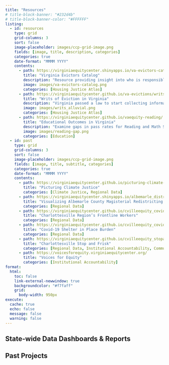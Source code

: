 ```yaml
---
title: "Resources"
# title-block-banner: "#232d4b"
# title-block-banner-color: "#FFFFFF"
listing: 
  - id: resources
    type: grid
    grid-columns: 3
    sort: false
    image-placeholder: images/ccp-grid-image.png
    fields: [image, title, description, categories]
    categories: true
    date-format: "MMMM YYYY"
    contents:
      - path: https://virginiaequitycenter.shinyapps.io/va-evictors-catalog/
        title: "Virginia Evictors Catalog"
        description: "Resource providing insight into who is responsible for the highest number of court-based evictions across Virginia."
        image: images/va-evictors-catalog.png
        categories: [Housing Justice Atlas]
      - path: https://virginiaequitycenter.github.io/va-evictions/writs/writs_of_eviction.html
        title: "Writs of Eviction in Virginia"
        description: "Virginia passed a law to start collecting information on sheriff-executed writs of eviction. How does this data inform our understanding of eviction?"
        image: images/writs_alluvial.png
        categories: [Housing Justice Atlas]
      - path: https://virginiaequitycenter.github.io/vaequity-reading/
        title: "Educational Outcomes in Virginia"
        description: "Examine gaps in pass rates for Reading and Math SOL tests for VA school divisions."
        image: images/reading-gap.png
        categories: [Education]
  - id: past
    type: grid
    grid-columns: 3
    sort: false
    image-placeholder: images/ccp-grid-image.png
    fields: [image, title, subtitle, categories]
    categories: true
    date-format: "MMMM YYYY"
    contents:
      - path: https://virginiaequitycenter.github.io/picturing-climate-stories/
        title: "Picturing Climate Justice"
        categories: [Climate Justice, Regional Data]
      - path: https://virginiaequitycenter.shinyapps.io/albemarle_districts/
        title: "Visualizing Albemarle County Magisterial Redistricting with an Equity Lens"
        categories: [Regional Data]
      - path: https://virginiaequitycenter.github.io/cvilleequity_covid/frontline/
        title: "Charlottesville Region’s Frontline Workers"
        categories: [Regional Data]
      - path: https://virginiaequitycenter.github.io/cvilleequity_covid/SIP/
        title: "Covid-19 Shelter in Place Burden"
        categories: [Regional Data]
      - path: https://virginiaequitycenter.github.io/cvilleequity_stopandfrisk/
        title: "Charlottesville Stop and Frisk"
        categories: [Regional Data, Institutional Accountability, Community Safety]
      - path: https://voicesforequity.virginiaequitycenter.org/
        title: "Voices for Equity"
        categories: [Institutional Accountability]
format:
  html:
    toc: false
    link-external-newwindow: true
    backgroundcolor: "#f7faff"
    grid:
      body-width: 950px
execute:
  cache: true
  echo: false
  message: false
  warning: false
---
```


## State-wide Data Dashboards & Reports 

::: {#resources}
:::

## Past Projects

::: {#past}
:::
